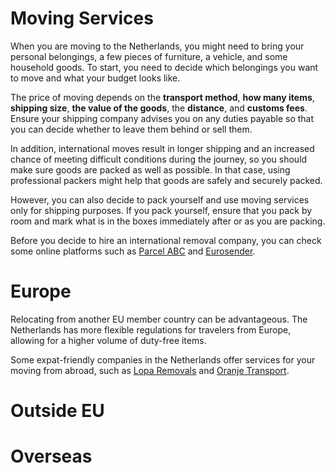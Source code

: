 # Moving Services 
When you are moving to the Netherlands, you might need to bring your personal belongings, a few pieces of furniture, a vehicle, and some household goods. To start, you need to decide which belongings you want to move and what your budget looks like. 

The price of moving depends on the **transport method**, **how many items**, **shipping size**, **the value of the goods**, the **distance**, and **customs fees**. Ensure your shipping company advises you on any duties payable so that you can decide whether to leave them behind or sell them.

In addition, international moves result in longer shipping and an increased chance of meeting difficult conditions during the journey, so you should make sure goods are packed as well as possible. In that case, using professional packers might help that goods are safely and securely packed. 

However, you can also decide to pack yourself and use moving services only for shipping purposes. If you pack yourself, ensure that you pack by room and mark what is in the boxes immediately after or as you are packing.

Before you decide to hire an international removal company, you can check some online platforms such as [Parcel ABC](https://www.parcelabc.com/?utm_source=Awin&utm_medium=Awin&utm_campaign=666995&awc=12842_1646034681_9c7242973f2df52c57262f73feddd7de) and [Eurosender](https://www.eurosender.com/?utm_source=TradeTracker&utm_medium=Affiliate&utm_campaign=Expatica%20Netherlands). 

# Europe
Relocating from another EU member country can be advantageous. The Netherlands has more flexible regulations for travelers from Europe, allowing for a higher volume of duty-free items.

Some expat-friendly companies in the Netherlands offer services for your moving from abroad, such as [Lopa Removals](https://loparemovals.com/) and [Oranje Transport](https://oranjetransport.nl/). 
# Outside EU 
# Overseas 
